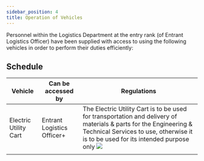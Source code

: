 ```yaml
---
sidebar_position: 4
title: Operation of Vehicles 
---
```

Personnel within the Logistics Department at the <Highlight color="#00C09A">entry rank (of Entrant Logistics Officer)</Highlight> have been supplied with access to using the following vehicles in order to perform their duties efficiently:


## Schedule
| Vehicle       | Can be accessed by    | Regulations                                                                                                                                                                                                                                                                                                                                                                                                                                                                                                                                                                                                                                   |
| -------------- | ------------------ | ---------------------------------------------------------------------------------------------------------------------------------------------------------------------------------------------------------------------------------------------------------------------------------------------------------------------------------------------------------------------------------------------------------------------------------------------------------------------------------------------------------------------------------------------------------------------------------------------------------------------------------------- |
| Electric Utility Cart     | Entrant Logistics Officer+ | The Electric Utility Cart is to be used for transportation and delivery of materials & parts for the Engineering & Technical Services to use, otherwise it is to be used for its intended purpose only     ![](./images/utilitycart.png)
                                                  |